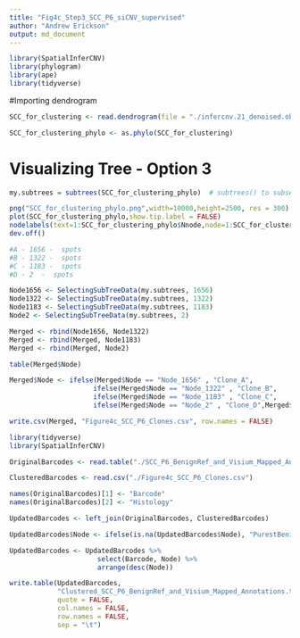 ```yaml
---
title: "Fig4c_Step3_SCC_P6_siCNV_supervised"
author: "Andrew Erickson"
output: md_document
---
```


```r
library(SpatialInferCNV)
library(phylogram)
library(ape)
library(tidyverse)
```

#Importing dendrogram

```r
SCC_for_clustering <- read.dendrogram(file = "./infercnv.21_denoised.observations_dendrogram.txt")

SCC_for_clustering_phylo <- as.phylo(SCC_for_clustering)
```

# Visualizing Tree - Option 3

```r
my.subtrees = subtrees(SCC_for_clustering_phylo)  # subtrees() to subset

png("SCC_for_clustering_phylo.png",width=10000,height=2500, res = 300)
plot(SCC_for_clustering_phylo,show.tip.label = FALSE)
nodelabels(text=1:SCC_for_clustering_phylo$Nnode,node=1:SCC_for_clustering_phylo$Nnode+Ntip(SCC_for_clustering_phylo))
dev.off()

#A - 1656 -  spots
#B - 1322 -  spots
#C - 1183 -  spots
#D - 2  -  spots

Node1656 <- SelectingSubTreeData(my.subtrees, 1656)
Node1322 <- SelectingSubTreeData(my.subtrees, 1322)
Node1183 <- SelectingSubTreeData(my.subtrees, 1183)
Node2 <- SelectingSubTreeData(my.subtrees, 2)

Merged <- rbind(Node1656, Node1322)
Merged <- rbind(Merged, Node1183)
Merged <- rbind(Merged, Node2)

table(Merged$Node)

Merged$Node <- ifelse(Merged$Node == "Node_1656" , "Clone_A", 
                     ifelse(Merged$Node == "Node_1322" , "Clone_B",
                     ifelse(Merged$Node == "Node_1183" , "Clone_C",
                     ifelse(Merged$Node == "Node_2" , "Clone_D",Merged$Node))))

write.csv(Merged, "Figure4c_SCC_P6_Clones.csv", row.names = FALSE)
```

```r
library(tidyverse)
library(SpatialInferCNV)

OriginalBarcodes <- read.table("./SCC_P6_BenignRef_and_Visium_Mapped_Annotations.tsv", sep = "\t")

ClusteredBarcodes <- read.csv("./Figure4c_SCC_P6_Clones.csv")

names(OriginalBarcodes)[1] <- "Barcode"
names(OriginalBarcodes)[2] <- "Histology"

UpdatedBarcodes <- left_join(OriginalBarcodes, ClusteredBarcodes)

UpdatedBarcodes$Node <- ifelse(is.na(UpdatedBarcodes$Node), "PurestBenign_SCCPatient6", UpdatedBarcodes$Node)

UpdatedBarcodes <- UpdatedBarcodes %>%
                      select(Barcode, Node) %>%
                      arrange(desc(Node))

write.table(UpdatedBarcodes, 
            "Clustered_SCC_P6_BenignRef_and_Visium_Mapped_Annotations.tsv", 
            quote = FALSE, 
            col.names = FALSE, 
            row.names = FALSE, 
            sep = "\t")

```